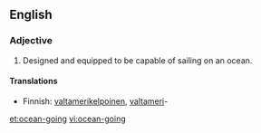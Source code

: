 ==English==

===Adjective===
{{en-adj|-}}

# {{nautical}} Designed and equipped to be capable of sailing on an ocean.

====Translations====
{{trans-top|capable of sailing on the ocean}}
*Finnish: [[valtamerikelpoinen]], [[valtameri]]-
{{trans-mid}}
{{trans-bottom}}

[[et:ocean-going]]
[[vi:ocean-going]]